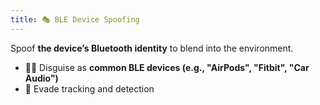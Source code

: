 ```yaml
---
title: 🎭 BLE Device Spoofing
---
```


Spoof **the device’s Bluetooth identity** to blend into the environment.
- 🏴‍☠️ Disguise as **common BLE devices (e.g., "AirPods", "Fitbit", "Car Audio")**
- 🔐 Evade tracking and detection